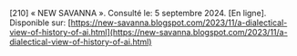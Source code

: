 \[210\]	« NEW SAVANNA ». Consulté le: 5 septembre 2024\. \[En ligne\]. Disponible sur: [https://new-savanna.blogspot.com/2023/11/a-dialectical-view-of-history-of-ai.html](https://new-savanna.blogspot.com/2023/11/a-dialectical-view-of-history-of-ai.html)